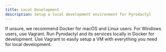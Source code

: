 ```yaml
---
title: Local Development
description: Setup a local development environment for Pyrodactyl
---
```


<Callout type="info">
  If unsure, we recommend Docker for macOS and Linux users. For Windows users,
  use Vagrant.
</Callout>

<Cards>
  <Card
    title="Using Docker (macOS & Linux)"
    href="/docs/local-development/docker"
  >
    Run Pyrodactyl and its services locally in Docker for development.
  </Card>
  <Card
    title="Using Vagrant (Windows, macOS, Linux)"
    href="/docs/local-development/vagrant"
  >
    Use Vagrant to easily setup a VM with everything you need for local
    development.
  </Card>
</Cards>
